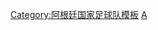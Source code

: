 {{National squad
 | name      = 1996年奧運會男子足球阿根廷參賽名單
 | bg        = #6AB5FF
 | fg        = white
 |bordercolor= silver
 | country   = 阿根廷
 | flag      = Argentina
 | comp link = 1996年夏季奧林匹克運動會男子足球比賽
 | comp      = 1996年夏季奥運會男子足球比赛（銀牌）
 | p1        = [[柏保路·卡華拿路|-{zh-hans:卡華拿路;zh-hk:卡華拿路;zh-tw:卡華拿路}-]]
 | p2        = [[罗伯托·阿亚拉|-{zh-hans:阿亚拉;zh-hk:艾耶拉;zh-tw:阿亞拉;}-]]
 | p3        = [[荷西·查莫特|-{zh-hans:查莫特;zh-hk:查莫特;zh-tw:查莫特;}-]] 
 | p4        = [[哈维尔·萨内蒂|-{zh-hans:萨内蒂;zh-hk:辛尼迪;zh-tw:薩內蒂;}-]]
 | p5        = [[馬迪亞斯·艾美達|-{zh-hans:阿尔梅达;zh-hk:艾美達;zh-tw:阿爾梅達;}-]]
 | p6        = [[羅拔圖·辛仙尼|-{zh-hans:辛仙尼;zh-hk:辛仙尼;zh-tw:辛仙尼;}-]]
 | p7        = [[哥迪奧·盧比斯|-{zh-hans:C·洛佩斯;zh-hk:C·盧比斯;zh-tw:C·洛佩斯;}-]]
 | p8        = [[迭戈·西蒙尼|-{zh-hans:西蒙尼;zh-hk:施蒙尼;zh-tw:西蒙尼;}-]]<small>([[隊長 (足球)|隊長]])</small> 
 | p9        = [[埃尔南·克雷斯波|-{zh-hans:克雷斯波;zh-hk:基斯普;zh-tw:克雷斯波;}-]]
 | p10       = [[阿列尔·奥尔特加|-{zh-hans:奥尔特加;zh-hk:奧迪加;zh-tw:奧爾特加;}-]]
 | p11       = [[馬些路·迪加度|-{zh-hk:迪加度;zh-hans:迪加度;}-]]
 | p12       = [[曉高·莫拉里斯|-{zh-hans:莫拉里斯;zh-hk:莫拉里斯;zh-tw:莫拉里斯;}-]]
 | p13       = [[卡路士·保斯奧|-{zh-hans:保斯奥;zh-hk:保斯奧}-]]
 | p14       = [[柏保路·柏斯|-{zh-hans:柏斯;zh-hk:柏斯}-]]
 | p15       = [[克里斯蒂安·巴斯達斯|-{zh-hans:巴斯達斯;zh-hk:巴斯達斯;}-]]
 | p16       = [[毛利斯奧·賓尼達|-{zh-hans:賓尼達;zh-hk:賓尼達;zh-tw:賓尼達;}-]]
 | p17       = [[古斯達禾·盧比斯|-{zh-hans:G·洛佩斯;zh-hk:G·盧比斯;zh-tw:G·洛佩斯;}-]]
 | p18       = [[馬些路·丹尼爾·加拿度|-{zh-hk:加拿度;zh-hans:加拿度;}-]]
 | coach     = [[达尼埃尔·帕萨雷拉|-{zh-hk:巴薩里拉;zh-hans:帕萨雷拉}-]]
|}}<noinclude>
[[Category:阿根廷国家足球队模板]]
[[Category:1996年奧運會男子足球參賽名單模板|A]]

</noinclude>